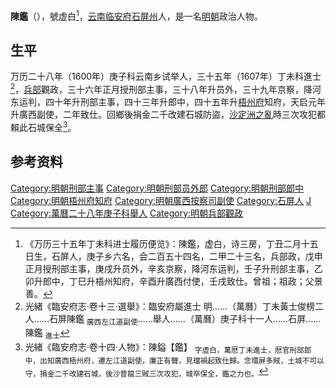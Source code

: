 '''陳鑑'''（{{bd|？||？||}}），號虚白<ref>《万历三十五年丁未科进士履历便览》：陳鑑，虚白，诗三房，丁丑二月十五日生，石屏人，庚子乡六名，会二百五十四名，二甲二十三名，兵部政，戊申正月授刑部主事，庚戌升员外，辛亥京察，降河东运判，壬子升刑部主事，乙卯升郎中，丁巳升梧州知府，辛酉升廣西付使，壬戌致仕。曾祖；祖政；父景善。</ref>，[[云南|云南]][[临安府|临安府]][[石屏州|石屏州]]人，是一名[[明朝|明朝]]政治人物。
 
== 生平 ==
万历二十八年（1600年）庚子科云南乡试举人，三十五年（1607年）丁未科進士<ref>光緒《臨安府志·卷十三·選舉》：臨安府屬進士 明……（萬曆）丁未黃士俊榜二人……石屏陳鑑 <sub>廣西左江道副使</sub>……舉人……（萬曆）庚子科十一人……石屏……陳鑑 <sub>進士</sub></ref>，[[兵部|兵部]]觀政，三十六年正月授刑部主事，三十八年升员外，三十九年京察，降河东运判，四十年升刑部主事，四十三年升郎中，四十五年升[[梧州府|梧州府]]知府，天启元年升廣西副使，二年致仕。回鄉後捐金二千改建石城防盜，[[沙定洲之亂|沙定洲之亂]]時三次攻犯都賴此石城保全<ref>光緒《臨安府志·卷十四·人物》：陳鎰【鑑】 <sub>字虛白，萬厯丁未進士，厯官刑部郎中，出知廣西梧州府，遷左江道副使，廉正有聲，見璫禍起致仕歸。念環屏多賊，土城不可以守，捐金二千改建石城，後沙普龍三賊三次攻犯，城卒保全，鑑之力也。</sub></ref>。

==参考资料==
{{reflist}}
 
{{明朝人物小作品}}
{{萬曆三十五年丁未科殿試金榜}}
[[Category:明朝刑部主事|Category:明朝刑部主事]]
[[Category:明朝刑部员外郎|Category:明朝刑部员外郎]]
[[Category:明朝刑部郎中|Category:明朝刑部郎中]]
[[Category:明朝梧州府知府|Category:明朝梧州府知府]]
[[Category:明朝廣西按察司副使|Category:明朝廣西按察司副使]]
[[Category:石屏人|Category:石屏人]]
[[Category:陳姓|J]]
[[Category:萬曆二十八年庚子科舉人|Category:萬曆二十八年庚子科舉人]]
[[Category:明朝兵部觀政|Category:明朝兵部觀政]]